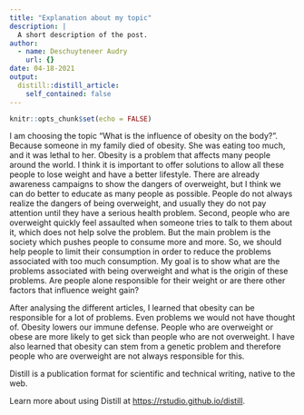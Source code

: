 ```yaml
---
title: "Explanation about my topic"
description: |
  A short description of the post.
author:
  - name: Deschuyteneer Audry
    url: {}
date: 04-18-2021
output:
  distill::distill_article:
    self_contained: false
---
```


```r
knitr::opts_chunk$set(echo = FALSE)
```

I am choosing the topic “What is the influence of obesity on the body?”. Because someone in my family died of obesity. She was eating too much, and it was lethal to her. Obesity is a problem that affects many people around the world. I think it is important to offer solutions to allow all these people to lose weight and have a better lifestyle. There are already awareness campaigns to show the dangers of overweight, but I think we can do better to educate as many people as possible. People do not always realize the dangers of being overweight, and usually they do not pay attention until they have a serious health problem. Second, people who are overweight quickly feel assaulted when someone tries to talk to them about it, which does not help solve the problem. But the main problem is the society which pushes people to consume more and more. So, we should help people to limit their consumption in order to reduce the problems associated with too much consumption. My goal is to show what are the problems associated with being overweight and what is the origin of these problems. Are people alone responsible for their weight or are there other factors that influence weight gain?


After analysing the different articles, I learned that obesity can be responsible for a lot of problems. Even problems we would not have thought of. Obesity lowers our immune defense. People who are overweight or obese are more likely to get sick than people who are not overweight. I have also learned that obesity can stem from a genetic problem and therefore people who are overweight are not always responsible for this.

Distill is a publication format for scientific and technical writing, native to the web.

Learn more about using Distill at <https://rstudio.github.io/distill>.

